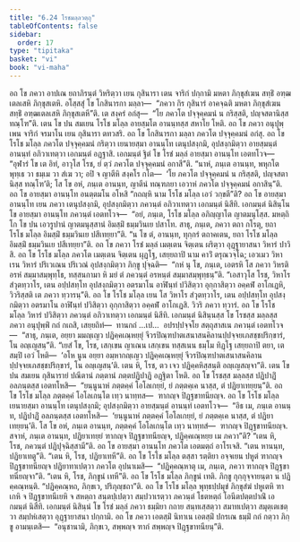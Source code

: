 ```yaml
---
title: "6.24 โรชมลฺลวตฺถุ"
tableOfContents: false
sidebar:
  order: 17
type: "tipitaka"
basket: "vi"
book: "vi-maha"
---
```



<DynamicBreadcrumb />

<Division number="301" book="vi-maha">

<Paragraph number="1360" book="vi-maha">
อถ โข ภควา อาปเณ ยถาภิรนฺตํ วิหริตฺวา เยน กุสินารา เตน จาริกํ ปกฺกามิ มหตา ภิกฺขุสํเฆน สทฺธิํ อฑฺฒเตลเสหิ ภิกฺขุสเตหิ. อโสฺสสุํ โข โกสินารกา มลฺลา—  “ภควา กิร กุสินารํ อาคจฺฉติ มหตา ภิกฺขุสํเฆน สทฺธิํ อฑฺฒเตลเสหิ ภิกฺขุสเตหี”ติ. เต สงฺครํ อกํสุ—  “โย ภควโต ปจฺจุคฺคมนํ น กริสฺสติ, ปญฺจสตานิสฺส ทณฺโฑ”ติ. เตน โข ปน สมเยน โรโช มโลฺล อายสฺมโต อานนฺทสฺส สหาโย โหติ. อถ โข ภควา อนุปุพฺเพน จาริกํ จรมาโน เยน กุสินารา ตทวสริ. อถ โข โกสินารกา มลฺลา ภควโต ปจฺจุคฺคมนํ อกํสุ. อถ โข โรโช มโลฺล ภควโต ปจฺจุคฺคมนํ กริตฺวา เยนายสฺมา อานนฺโท เตนุปสงฺกมิ, อุปสงฺกมิตฺวา อายสฺมนฺตํ อานนฺทํ อภิวาเทตฺวา เอกมนฺตํ อฏฺฐาสิ. เอกมนฺตํ ฐิตํ โข โรชํ มลฺลํ อายสฺมา อานนฺโท เอตทโวจ—  “อุฬารํ โข เต อิทํ, อาวุโส โรช, ยํ ตฺวํ ภควโต ปจฺจุคฺคมนํ อกาสี”ติ. “นาหํ, ภนฺเต อานนฺท, พหุกโต พุทฺเธ วา ธมฺเม วา สํเฆ วา; อปิ จ ญาตีหิ สงฺคโร กโต—  ‘โย ภควโต ปจฺจุคฺคมนํ น กริสฺสติ, ปญฺจสตานิสฺส ทณฺโฑ’ติ; โส โข อหํ, ภนฺเต อานนฺท, ญาตีนํ ทณฺฑภยา เอวาหํ ภควโต ปจฺจุคฺคมนํ อกาสินฺ”ติ. อถ โข อายสฺมา อานนฺโท อนตฺตมโน อโหสิ “กถญฺหิ นาม โรโช มโลฺล เอวํ วกฺขตี”ติ? อถ โข อายสฺมา อานนฺโท เยน ภควา เตนุปสงฺกมิ, อุปสงฺกมิตฺวา ภควนฺตํ อภิวาเทตฺวา เอกมนฺตํ นิสีทิ. เอกมนฺตํ นิสินฺโน โข อายสฺมา อานนฺโท ภควนฺตํ เอตทโวจ—  “อยํ, ภนฺเต, โรโช มโลฺล อภิญฺญาโต ญาตมนุโสฺส. มหตฺถิโก โข ปน เอวรูปานํ ญาตมนุสฺสานํ อิมสฺมิํ ธมฺมวินเย ปสาโท. สาธุ, ภนฺเต, ภควา ตถา กโรตุ, ยถา โรโช มโลฺล อิมสฺมิํ ธมฺมวินเย ปสีเทยฺยา”ติ. “น โข ตํ, อานนฺท, ทุกฺกรํ ตถาคเตน, ยถา โรโช มโลฺล อิมสฺมิํ ธมฺมวินเย ปสีเทยฺยา”ติ.
</Paragraph>

<Paragraph number="1361" book="vi-maha">
อถ โข ภควา โรชํ มลฺลํ เมตฺเตน จิตฺเตน ผริตฺวา อุฏฺฐายาสนา วิหารํ ปาวิสิ. อถ โข โรโช มโลฺล ภควโต เมตฺเตน จิตฺเตน ผุฏฺโฐ, เสยฺยถาปิ นาม คาวิํ ตรุณวจฺโฉ; เอวเมว วิหาเรน วิหารํ ปริเวเณน ปริเวณํ อุปสงฺกมิตฺวา ภิกฺขู ปุจฺฉติ—  “กหํ นุ โข, ภนฺเต, เอตรหิ โส ภควา วิหรติ อรหํ สมฺมาสมฺพุทฺโธ, ทสฺสนกามา หิ มยํ ตํ ภควนฺตํ อรหนฺตํ สมฺมาสมฺพุทฺธนฺ”ติ. “เอสาวุโส โรช, วิหาโร สํวุตทฺวาโร, เตน อปฺปสทฺโท อุปสงฺกมิตฺวา อตรมาโน อาฬินฺทํ ปวิสิตฺวา อุกฺกาสิตฺวา อคฺคฬํ อาโกเฏหิ, วิวริสฺสติ เต ภควา ทฺวารนฺ”ติ. อถ โข โรโช มโลฺล เยน โส วิหาโร สํวุตทฺวาโร, เตน อปฺปสทฺโท อุปสงฺกมิตฺวา อตรมาโน อาฬินฺทํ ปวิสิตฺวา อุกฺกาสิตฺวา อคฺคฬํ อาโกเฏสิ. วิวริ ภควา ทฺวารํ. อถ โข โรโช มโลฺล วิหารํ ปวิสิตฺวา ภควนฺตํ อภิวาเทตฺวา เอกมนฺตํ นิสีทิ. เอกมนฺตํ นิสินฺนสฺส โข โรชสฺส มลฺลสฺส ภควา อนุปุพฺพิํ กถํ กเถสิ, เสยฺยถิทํ—  ทานกถํ …เป…  อปรปฺปจฺจโย สตฺถุสาสเน ภควนฺตํ เอตทโวจ—  “สาธุ, ภนฺเต, อยฺยา มมญฺเญว ปฏิคฺคเณฺหยฺยุํ จีวรปิณฺฑปาตเสนาสนคิลานปฺปจฺจยเภสชฺชปริกฺขารํ, โน อญฺเญสนฺ”ติ. “เยสํ โข, โรช, เสกฺเขน ญาเณน เสกฺเขน ทสฺสเนน ธมฺโม ทิฏฺโฐ เสยฺยถาปิ ตยา, เตสมฺปิ เอวํ โหติ—  ‘อโห นูน อยฺยา อมฺหากญฺเญว ปฏิคฺคเณฺหยฺยุํ จีวรปิณฺฑปาตเสนาสนคิลานปฺปจฺจยเภสชฺชปริกฺขารํ, โน อญฺเญสนฺ’ติ. เตน หิ, โรช, ตว เจว ปฏิคฺคหิสฺสนฺติ อญฺเญสญฺจา”ติ.
</Paragraph>

</Division>
<Division number="302" book="vi-maha">

<Paragraph number="1362" book="vi-maha">
เตน โข ปน สมเยน กุสินารายํ ปณีตานํ ภตฺตานํ ภตฺตปฏิปาฏิ อฏฺฐิตา โหติ. อถ โข โรชสฺส มลฺลสฺส ปฏิปาฏิํ อลภนฺตสฺส เอตทโหสิ—  “ยนฺนูนาหํ ภตฺตคฺคํ โอโลเกยฺยํ, ยํ ภตฺตคฺเค นาสฺส, ตํ ปฏิยาเทยฺยนฺ”ติ. อถ โข โรโช มโลฺล ภตฺตคฺคํ โอโลเกนฺโต เทฺว นาทฺทส—  ฑากญฺจ ปิฏฺฐขาทนียญฺจ. อถ โข โรโช มโลฺล เยนายสฺมา อานนฺโท เตนุปสงฺกมิ; อุปสงฺกมิตฺวา อายสฺมนฺตํ อานนฺทํ เอตทโวจ—  “อิธ เม, ภนฺเต อานนฺท, ปฏิปาฏิํ อลภนฺตสฺส เอตทโหสิ—  ‘ยนฺนูนาหํ ภตฺตคฺคํ โอโลเกยฺยํ, ยํ ภตฺตคฺเค นาสฺส, ตํ ปฏิยาเทยฺยนฺ’ติ. โส โข อหํ, ภนฺเต อานนฺท, ภตฺตคฺคํ โอโลเกนฺโต เทฺว นาทฺทสํ—  ฑากญฺจ ปิฏฺฐขาทนียญฺจ. สจาหํ, ภนฺเต อานนฺท, ปฏิยาเทยฺยํ ฑากญฺจ ปิฏฺฐขาทนียญฺจ, ปฏิคฺคเณฺหยฺย เม ภควา”ติ? “เตน หิ, โรช, ภควนฺตํ ปฏิปุจฺฉิสฺสามี”ติ. อถ โข อายสฺมา อานนฺโท ภควโต เอตมตฺถํ อาโรเจสิ. “เตน หานนฺท, ปฏิยาเทตู”ติ. “เตน หิ, โรช, ปฏิยาเทหี”ติ. อถ โข โรโช มโลฺล ตสฺสา รตฺติยา อจฺจเยน ปหูตํ ฑากญฺจ ปิฏฺฐขาทนียญฺจ ปฏิยาทาเปตฺวา ภควโต อุปนาเมสิ—  “ปฏิคฺคณฺหาตุ เม, ภนฺเต, ภควา ฑากญฺจ ปิฏฺฐขาทนียญฺจา”ติ. “เตน หิ, โรช, ภิกฺขูนํ เทหี”ติ. อถ โข โรโช มโลฺล ภิกฺขูนํ เทติ. ภิกฺขู กุกฺกุจฺจายนฺตา น ปฏิคฺคณฺหนฺติ. “ปฏิคฺคณฺหถ, ภิกฺขเว, ปริภุญฺชถา”ติ. อถ โข โรโช มโลฺล พุทฺธปฺปมุขํ ภิกฺขุสํฆํ ปหูเตหิ ฑาเกหิ จ ปิฏฺฐขาทนีเยหิ จ สหตฺถา สนฺตปฺเปตฺวา สมฺปวาเรตฺวา ภควนฺตํ โธตหตฺถํ โอนีตปตฺตปาณิํ เอกมนฺตํ นิสีทิ. เอกมนฺตํ นิสินฺนํ โข โรชํ มลฺลํ ภควา ธมฺมิยา กถาย สนฺทเสฺสตฺวา สมาทเปตฺวา สมุตฺเตเชตฺวา สมฺปหํเสตฺวา อุฏฺฐายาสนา ปกฺกามิ. อถ โข ภควา เอตสฺมิํ นิทาเน เอตสฺมิํ ปกรเณ ธมฺมิํ กถํ กตฺวา ภิกฺขู อามนฺเตสิ—  “อนุชานามิ, ภิกฺขเว, สพฺพญฺจ ฑากํ สพฺพญฺจ ปิฏฺฐขาทนียนฺ”ติ.
</Paragraph>
</Division>